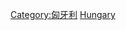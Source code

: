 {{Commons category|Subdivisions of Hungary}}
{{Catmore}}

[[Category:匈牙利|Category:匈牙利]]
[[Category:歐洲國家行政區劃|Hungary]]